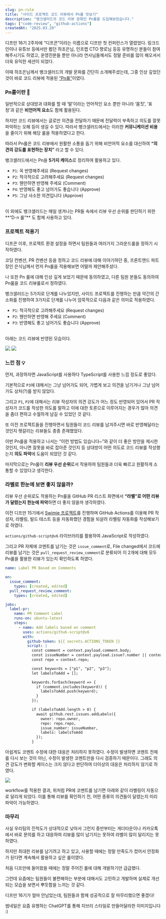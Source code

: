 ```yaml
---
slug: pn-rule
title: "사이드 프로젝트 코드 리뷰에서 Pn룰 맛보기"
description: "뱅크샐러드의 코드 리뷰 문화인 Pn룰을 도입해보았습니다."
tags: ["code-review", "github-actions"]
createdAt: "2025.03.29"
---
```


디프만 16기 2주차에 “디프콘”이라는 이름으로 디프만 첫 컨퍼런스가 열렸었다.
링크드인이나 유튜브 등에서만 뵙던 하조은님, 인프랩 CTO 향로님 등등 유명하신 분들이 참여해주시기도 하였고, 운영진분들 뿐만 아니라 연사님들께서도 정말 준비를 많이 해오셔서 더욱 유익한 세션이 되었다.

이때 하조은님께서 뱅크샐러드의 개발 문화를 간단히 소개해주셨는데, 그중 인상 깊었던 것이 바로 코드 리뷰에 적용된 [“Pn룰”](https://blog.banksalad.com/tech/banksalad-code-review-culture/)이였다.

### Pn룰이란 🤔

일반적으로 상대방과 대화를 할 때 ‘말’이라는 언어적인 요소 뿐만 아니라 ‘몸짓’, ‘표정’과 같은 **비언어적 요소**도 함께 활용된다.

하지만 코드 리뷰에서는 글로만 의견을 전달하기 때문에 전달력이 부족하고 의도를 잘못 파악하는 오해 등이 생길 수 있다.
따라서 뱅크샐러드에서는 이러한 **커뮤니케이션 비용**을 줄이기 위해 해당 룰을 적용하였다고 한다.

따라서 Pn룰은 코드 리뷰에서 원활한 소통을 돕기 위해 비언어적 요소를 대신하여 **“의견의 강도를 표현하는 장치”** 라고 할 수 있다.

뱅크샐러드에서는 Pn을 **5가지 케이스**로 정리하여 활용하고 있다.

- `P1`: 꼭 반영해주세요 (Request changes)
- `P2`: 적극적으로 고려해주세요 (Request changes)
- `P3`: 웬만하면 반영해 주세요 (Comment)
- `P4`: 반영해도 좋고 넘어가도 좋습니다 (Approve)
- `P5`: 그냥 사소한 의견입니다 (Approve)

<br/>
이 외에도 뱅크샐러드는 매일 생겨나는 PR들 속에서 리뷰 우선 순위를 판단하기 위한 **“D-n 룰”** 도 함께 사용하고 있다.

### 프로젝트 적용기

디프콘 이후, 프로젝트 환경 설정을 하면서 팀원들과 여러가지 그라운드룰을 정하기 시작하였다.

코딩 컨벤션, PR 컨벤션 등을 정하고 코드 리뷰에 대해 이야기하던 중, 프론트엔드 파트장인 은식님께서 먼저 Pn룰을 적용해보면 어떨까 제안해주셨다.

나 또한 Pn 룰에 대해 인상 깊게 보았기 때문에 동의하였고, 다른 팀원 분들도 동의하여 Pn룰을 코드 리뷰룰로서 정하였다.

뱅크샐러드는 5가지로 단계를 나누었지만, 사이드 프로젝트를 진행하는 만큼 약간의 간소화를 진행하여 3가지로 단계를 나누어 암묵적으로 다음과 같은 의미로 적용하였다.

- `P1`: 적극적으로 고려해주세요 (Request changes)
- `P2`: 웬만하면 반영해 주세요 (Comment)
- `P3`: 반영해도 좋고 넘어가도 좋습니다 (Approve)

<br/>
아래는 코드 리뷰에 반영된 모습이다.

![](/post-images/pn-rule/1.png)
![](/post-images/pn-rule/2.png)

### 느낀 점 💡

먼저, 과장하자면 JavaScript를 사용하다 TypeScript를 사용한 느낌 정도로 좋았다.

기본적으로 `P3`에 대해서는 그냥 넘어가도 되어, 가볍게 보고 의견을 남기거나 그냥 넘어가도 상처(?)를 받지 않았다.

그리고 `P1`, `P2`에 대해서는 리뷰 작성자의 의견 강도가 어느 정도 반영되어 있어서 PR 작성자가 코드를 작성한 의도를 말하고 이에 대한 토론으로 이루어지는 경우가 많아 의견을 좀더 편하고 수월하게 남길 수 있었던 것 같다.

또 이전 프로젝트들을 진행하면서 팀원들이 코드 리뷰를 남겨주시면 바로 반영해달라는 것인지 헷갈리는 리뷰들도 종종 존재했었다.

이번 Pn룰을 적용하고 나서는 “이런 방법도 있습니다~”와 같이 더 좋은 방안을 제시한 것인지, 아니면 잘못을 바로 잡아준 것인지 등 상대방이 어떤 의도로 코드 리뷰를 작성했는지 **의도 파악**에 도움이 되었던 것 같다.

마지막으로는 Pn룰이 **리뷰 우선 순위**로서 작용하여 팀원들과 더욱 빠르고 원활하게 소통할 수 있었다고 생각한다.

### 라벨로 한눈에 보면 좋지 않을까?

리뷰 우선 순위로도 작용하는 Pn룰을 GitHub PR 리스트 화면에서 **“라벨”로 어떤 리뷰가 달렸는지 한눈에 파악**하면 더 좋지 않을까 생각하였다.

이전 디프만 15기에서 [Swimie 프로젝트](https://github.com/depromeet/Swimie-Web/actions)를 진행하며 GitHub Actions를 이용해 PR 작성자, 라벨링, 빌드 테스트 등을 자동화했던 경험을 되살려 라벨링 자동화를 작성해보기로 하였다.

`actions/github-script@v6` 라이브러리를 활용하여 JavaScript로 작성하였다.

그리고 PR 자체에 코멘트를 남기는 것은 `issue_comment`로, File changed에서 코드에 리뷰를 남기는 것은 `pull_request_review_comment`로 분류되어 이 2개에 대해 모두 Pn룰을 활용한 리뷰가 있는지 확인하도록 하였다.

```yaml
name: Label PR Based on Comments

on:
  issue_comment:
    types: [created, edited]
  pull_request_review_comment:
    types: [created, edited]

jobs:
  label-pr:
    name: PR Comment Label
    runs-on: ubuntu-latest
    steps:
      - name: Add labels based on comment
        uses: actions/github-script@v6
        with:
          github-token: ${{ secrets.ACTIONS_TOKEN }}
          script: |
            const comment = context.payload.comment.body;
            const issueNumber = context.payload.issue?.number || context.payload.pull_request.number;
            const repo = context.repo;

            const keywords = ["p1", "p2", "p3"];
            let labelsToAdd = [];

            keywords.forEach(keyword => {
              if (comment.includes(keyword)) {
                labelsToAdd.push(keyword);
              }
            });

            if (labelsToAdd.length > 0) {
              await github.rest.issues.addLabels({
                owner: repo.owner,
                repo: repo.repo,
                issue_number: issueNumber,
                labels: labelsToAdd
              });
            }
```

아쉽게도 코멘트 수정에 대한 대응은 처리하지 못하였다.
수정이 발생하면 코멘트 전체를 다시 보는 것이 아닌, 수정이 발생한 코멘트만을 다시 검증하기 때문이다.
그래도 의견 강도가 변화할 케이스는 크지 않다고 판단하여 더이상의 대응은 처리하지 않기로 하였다.

![](/post-images/pn-rule/3.png)

workflow를 적용한 결과, 위처럼 PR에 코멘트를 남기면 아래와 같이 라벨링이 자동으로 달리게 되었다.
이를 통해 리뷰를 확인하기 전, 어떤 종류의 의견들이 달렸는지 미리 파악이 가능하였다.

### 마무리

사실 우리팀의 진척도가 상대적으로 낮아서 그런지 중반부터는 게더타운이나 카카오톡에서 바로 문의를 하고 대응하여 리뷰를 많이 남기지는 못하여 라벨이 많이 달리지는 못하였다.

하지만 최대한 리뷰를 남기려고 하고 있고, 사용할 때에는 정말 만족도가 컸어서 안정화가 된다면 계속해서 활용하고 싶은 룰이였다.

처음 디프만에 들어왔을 때에는 정말 주어진 롤에 대해 개발하기만 급급했다.

그런데 요즘에는 팀원들이 불편해하는 부분에 대해서도 고민하고 개발하며 실제로 개선되는 모습을 보면서 뿌듯함을 느끼는 것 같다.

디프만 16기가 얼마 안남았는데, 팀원들과 함께 성공적으로 잘 마무리했으면 좋겠다!

<CallOut type="check">썸네일은 요즘 유행하는 ChatGPT를 통해 지브리 스타일로 만들어달라한 이미지입니다 :)</CallOut>